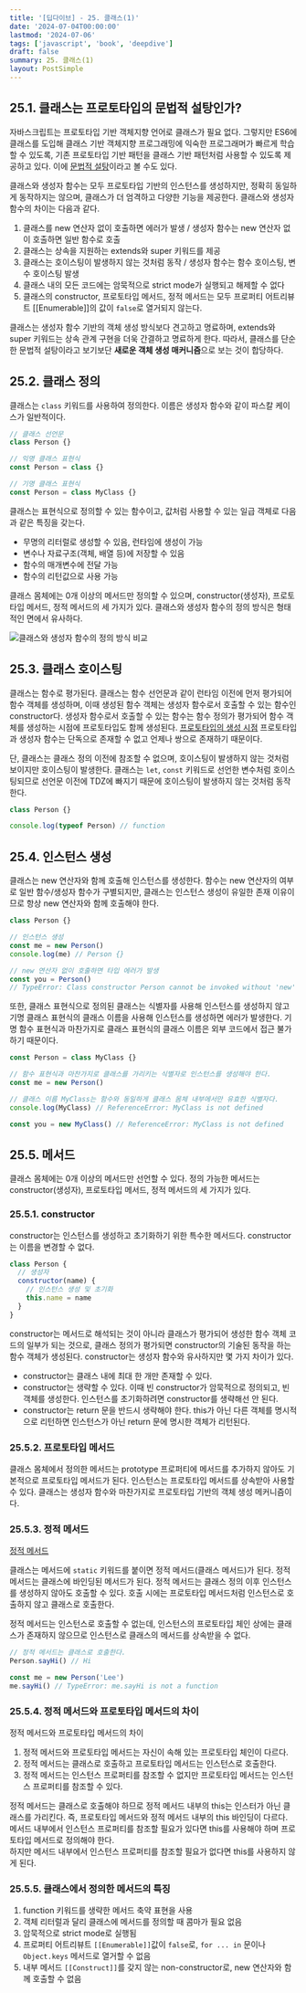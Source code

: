 ```yaml
---
title: '[딥다이브] - 25. 클래스(1)'
date: '2024-07-04T00:00:00'
lastmod: '2024-07-06'
tags: ['javascript', 'book', 'deepdive']
draft: false
summary: 25. 클래스(1)
layout: PostSimple
---
```


## 25.1. 클래스는 프로토타입의 문법적 설탕인가?

자바스크립트는 프로토타입 기반 객체지향 언어로 클래스가 필요 없다. 그렇지만 ES6에 클래스를 도입해 클래스 기반 객체지향 프로그래밍에 익숙한 프로그래머가 빠르게 학습할 수 있도록, 기존 프로토타입 기반 패턴을 클래스 기반 패턴처럼 사용할 수 있도록 제공하고 있다. 이에 [문법적 설탕](https://en.wikipedia.org/wiki/Syntactic_sugar)이라고 볼 수도 있다.

클래스와 생성자 함수는 모두 프로토타입 기반의 인스턴스를 생성하지만, 정확히 동일하게 동작하지는 않으며, 클래스가 더 엄격하고 다양한 기능을 제공한다. 클래스와 생성자 함수의 차이는 다음과 같다.

1. 클래스를 new 연산자 없이 호출하면 에러가 발생 / 생성자 함수는 new 연산자 없이 호출하면 일반 함수로 호출
2. 클래스는 상속을 지원하는 extends와 super 키워드를 제공
3. 클래스는 호이스팅이 발생하지 않는 것처럼 동작 / 생성자 함수는 함수 호이스팅, 변수 호이스팅 발생
4. 클래스 내의 모든 코드에는 암묵적으로 strict mode가 실행되고 해제할 수 없다
5. 클래스의 constructor, 프로토타입 메서드, 정적 메서드는 모두 프로퍼티 어트리뷰트 [[Enumerable]]의 값이 `false`로 열거되지 않는다.

클래스는 생성자 함수 기반의 객체 생성 방식보다 견고하고 명료하며, extends와 super 키워드는 상속 관계 구현을 더욱 간결하고 명료하게 한다. 따라서, 클래스를 단순한 문법적 설탕이라고 보기보단 **새로운 객체 생성 매커니즘**으로 보는 것이 합당하다.

## 25.2. 클래스 정의

클래스는 `class` 키워드를 사용하여 정의한다. 이름은 생성자 함수와 같이 파스칼 케이스가 일반적이다.

```js
// 클래스 선언문
class Person {}

// 익명 클래스 표현식
const Person = class {}

// 기명 클래스 표현식
const Person = class MyClass {}
```

클래스는 표현식으로 정의할 수 있는 함수이고, 값처럼 사용할 수 있는 일급 객체로 다음과 같은 특징을 갖는다.

- 무명의 리터럴로 생성할 수 있음, 런타임에 생성이 가능
- 변수나 자료구조(객체, 배열 등)에 저장할 수 있음
- 함수의 매개변수에 전달 가능
- 함수의 리턴값으로 사용 가능

클래스 몸체에는 0개 이상의 메서드만 정의할 수 있으며, constructor(생성자), 프로토타입 메서드, 정적 메서드의 세 가지가 있다. 클래스와 생성자 함수의 정의 방식은 형태적인 면에서 유사하다.

![클래스와 생성자 함수의 정의 방식 비교](https://github.com/94sssh/94sssh.code/assets/93918946/31b0420d-c54d-4c8b-8367-94b67d32228d)

## 25.3. 클래스 호이스팅

클래스는 함수로 평가된다. 클래스는 함수 선언문과 같이 런타임 이전에 먼저 평가되어 함수 객체를 생성하며, 이때 생성된 함수 객체는 생성자 함수로서 호출할 수 있는 함수인 constructor다. 생성자 함수로서 호출할 수 있는 함수는 함수 정의가 평가되어 함수 객체를 생성하는 시점에 프로토타입도 함께 생성된다. [프로토타입의 생성 시점](<https://94sssh-code.vercel.app/blog/%EB%94%A5%EB%8B%A4%EC%9D%B4%EB%B8%8C_19_%ED%94%84%EB%A1%9C%ED%86%A0%ED%83%80%EC%9E%85(1)#195-%ED%94%84%EB%A1%9C%ED%86%A0%ED%83%80%EC%9E%85%EC%9D%98-%EC%83%9D%EC%84%B1-%EC%8B%9C%EC%A0%90>) 프로토타입과 생성자 함수는 단독으로 존재할 수 없고 언제나 쌍으로 존재하기 때문이다.

단, 클래스는 클래스 정의 이전에 참조할 수 없으며, 호이스팅이 발생하지 않는 것처럼 보이지만 호이스팅이 발생한다. 클래스는 `let`, `const` 키워드로 선언한 변수처럼 호이스팅되므로 선언문 이전에 TDZ에 빠지기 때문에 호이스팅이 발생하지 않는 것처럼 동작한다.

```js
class Person {}

console.log(typeof Person) // function
```

## 25.4. 인스턴스 생성

클래스는 new 연산자와 함께 호출해 인스턴스를 생성한다. 함수는 new 연산자의 여부로 일반 함수/생성자 함수가 구별되지만, 클래스는 인스턴스 생성이 유일한 존재 이유이므로 항상 new 연산자와 함께 호출해야 한다.

```js
class Person {}

// 인스턴스 생성
const me = new Person()
console.log(me) // Person {}

// new 연산자 없이 호출하면 타입 에러가 발생
const you = Person()
// TypeError: Class constructor Person cannot be invoked without 'new'
```

또한, 클래스 표현식으로 정의된 클래스는 식별자를 사용해 인스턴스를 생성하지 않고 기명 클래스 표현식의 클래스 이름을 사용해 인스턴스를 생성하면 에러가 발생한다. 기명 함수 표현식과 마찬가지로 클래스 표현식의 클래스 이름은 외부 코드에서 접근 불가하기 때문이다.

```js
const Person = class MyClass {}

// 함수 표현식과 마찬가지로 클래스를 가리키는 식별자로 인스턴스를 생성해야 한다.
const me = new Person()

// 클래스 이름 MyClass는 함수와 동일하게 클래스 몸체 내부에서만 유효한 식별자다.
console.log(MyClass) // ReferenceError: MyClass is not defined

const you = new MyClass() // ReferenceError: MyClass is not defined
```

## 25.5. 메서드

클래스 몸체에는 0개 이상의 메서드만 선언할 수 있다. 정의 가능한 메서드는 constructor(생성자), 프로토타입 메서드, 정적 메서드의 세 가지가 있다.

### 25.5.1. constructor

constructor는 인스턴스를 생성하고 초기화하기 위한 특수한 메서드다. constructor는 이름을 변경할 수 없다.

```js
class Person {
  // 생성자
  constructor(name) {
    // 인스턴스 생성 및 초기화
    this.name = name
  }
}
```

constructor는 메서드로 해석되는 것이 아니라 클래스가 평가되어 생성한 함수 객체 코드의 일부가 되는 것으로, 클래스 정의가 평가되면 constructor의 기술된 동작을 하는 함수 객체가 생성된다. constructor는 생성자 함수와 유사하지만 몇 가지 차이가 있다.

- constructor는 클래스 내에 최대 한 개만 존재할 수 있다.
- constructor는 생략할 수 있다. 이때 빈 constructor가 암묵적으로 정의되고, 빈 객체를 생성한다. 인스턴스를 초기화하려면 constructor를 생략해선 안 된다.
- constructor는 return 문을 반드시 생략해야 한다. this가 아닌 다른 객체를 명시적으로 리턴하면 인스턴스가 아닌 return 문에 명시한 객체가 리턴된다.

### 25.5.2. 프로토타입 메서드

클래스 몸체에서 정의한 메서드는 prototype 프로퍼티에 메서드를 추가하지 않아도 기본적으로 프로토타입 메서드가 된다. 인스턴스는 프로토타입 메서드를 상속받아 사용할 수 있다. 클래스는 생성자 함수와 마찬가지로 프로토타입 기반의 객체 생성 메커니즘이다.

### 25.5.3. 정적 메서드

[정적 메서드](<https://94sssh-code.vercel.app/blog/%EB%94%A5%EB%8B%A4%EC%9D%B4%EB%B8%8C_19_%ED%94%84%EB%A1%9C%ED%86%A0%ED%83%80%EC%9E%85(2)#1912-%EC%A0%95%EC%A0%81-%ED%94%84%EB%A1%9C%ED%8D%BC%ED%8B%B0%EB%A9%94%EC%84%9C%EB%93%9C>)

클래스는 메서드에 `static` 키워드를 붙이면 정적 메서드(클래스 메서드)가 된다. 정적 메서드는 클래스에 바인딩된 메서드가 된다. 정적 메서드는 클래스 정의 이후 인스턴스를 생성하지 않아도 호출할 수 있다. 호출 시에는 프로토타입 메서드처럼 인스턴스로 호출하지 않고 클래스로 호출한다.

정적 메서드는 인스턴스로 호출할 수 없는데, 인스턴스의 프로토타입 체인 상에는 클래스가 존재하지 않으므로 인스턴스로 클래스의 메서드를 상속받을 수 없다.

```js
// 정적 메서드는 클래스로 호출한다.
Person.sayHi() // Hi

const me = new Person('Lee')
me.sayHi() // TypeError: me.sayHi is not a function
```

### 25.5.4. 정적 메서드와 프로토타입 메서드의 차이

정적 메서드와 프로토타입 메서드의 차이

1. 정적 메서드와 프로토타입 메서드는 자신이 속해 있는 프로토타입 체인이 다르다.
2. 정적 메서드는 클래스로 호출하고 프로토타입 메서드는 인스턴스로 호출한다.
3. 정적 메서드는 인스턴스 프로퍼티를 참조할 수 없지만 프로토타입 메서드는 인스턴스 프로퍼티를 참조할 수 있다.

정적 메서드는 클래스로 호출해야 하므로 정적 메서드 내부의 this는 인스터가 아닌 클래스를 가리킨다. 즉, 프로토타입 메서드와 정적 메서드 내부의 this 바인딩이 다르다.  
메서드 내부에서 인스턴스 프로퍼티를 참조할 필요가 있다면 this를 사용해야 하며 프로토타입 메서드로 정의해야 한다.  
하지만 메서드 내부에서 인스턴스 프로퍼티를 참조할 필요가 없다면 this를 사용하지 않게 된다.

### 25.5.5. 클래스에서 정의한 메서드의 특징

1. function 키워드를 생략한 메서드 축약 표현을 사용
2. 객체 리터럴과 달리 클래스에 메서드를 정의할 때 콤마가 필요 없음
3. 암묵적으로 strict mode로 실행됨
4. 프로퍼티 어트리뷰트 `[[Enumerable]]`값이 `false`로, `for ... in` 문이나 `Object.keys` 메서드로 열거할 수 없음
5. 내부 메서드 `[[Construct]]`를 갖지 않는 non-constructor로, new 연산자와 함께 호출할 수 없음
